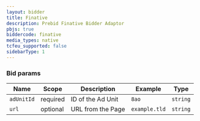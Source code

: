 ```yaml
---
layout: bidder
title: Finative
description: Prebid Finative Bidder Adaptor
pbjs: true
biddercode: finative
media_types: native
tcfeu_supported: false
sidebarType: 1
---
```


### Bid params


| Name        | Scope    | Description          | Example            | Type      |
|-------------|----------|----------------------|--------------------|-----------|
| `adUnitId`  | required | ID of the Ad Unit    | `8ao`              | `string`  |
| `url`       | optional | URL from the Page    | `example.tld`      | `string`  |

